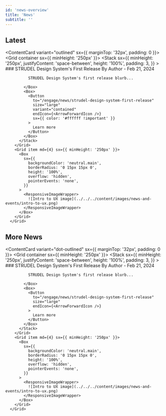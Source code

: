 ```yaml
---
id: 'news-overview'
title: 'News'
subtitle: ''
---
```



<Hero>
  
  ## Latest

  <ContentCard variant="outlined" sx={{ 
    marginTop: '32px',
    padding: 0 }}>
     <Grid container sx={{ minHeight: '250px' }}>
        <Grid item md={8}>
          <Stack
            sx={{
              minHeight: '250px',
              justifyContent: 'space-between',
              height: '100%',
              padding: 3,
            }}
          >
            <Box>
              ### STRUDEL Design System's First Release
              By Author - Feb 21, 2024

              STRUDEL Design System's first release blurb...

            </Box>
            <Box>
              <Button 
                to="/engage/news/strudel-design-system-first-release"
                size="large"
                variant="contained"
                endIcon={<ArrowForwardIcon />}
                sx={{ color: '#ffffff !important' }}
              >
                Learn more
              </Button>
            </Box>
          </Stack>
        </Grid>
        <Grid item md={4} sx={{ minHeight: '250px' }}>
          <Box
            sx={{
              backgroundColor: 'neutral.main',
              borderRadius: '0 15px 15px 0',
              height: '100%',
              overflow: 'hidden',
              pointerEvents: 'none',
            }}
          >
            <ResponsiveImageWrapper>
              ![Intro to UX image](../../../content/images/news-and-events/intro-to-ux.png)
            </ResponsiveImageWrapper>
          </Box>
        </Grid>
      </Grid>
  </ContentCard>

</Hero>
<PageContainer>

  ## More News

  <ContentCard variant="dot-outlined" sx={{ 
    marginTop: '32px',
    padding: 0 }}>
     <Grid container sx={{ minHeight: '250px' }}>
        <Grid item md={8}>
          <Stack
            sx={{
              minHeight: '250px',
              justifyContent: 'space-between',
              height: '100%',
              padding: 3,
            }}
          >
            <Box>
              ### STRUDEL Design System's First Release
              By Author - Feb 21, 2024

              STRUDEL Design System's first release blurb...

            </Box>
            <Box>
              <Button 
                to="/engage/news/strudel-design-system-first-release"
                size="large"
                endIcon={<ArrowForwardIcon />} 
              >
                Learn more
              </Button>
            </Box>
          </Stack>
        </Grid>
        <Grid item md={4} sx={{ minHeight: '250px' }}>
          <Box
            sx={{
              backgroundColor: 'neutral.main',
              borderRadius: '0 15px 15px 0',
              height: '100%',
              overflow: 'hidden',
              pointerEvents: 'none',
            }}
          >
            <ResponsiveImageWrapper>
              ![Intro to UX image](../../../content/images/news-and-events/intro-to-ux.png)
            </ResponsiveImageWrapper>
          </Box>
        </Grid>
      </Grid>
  </ContentCard>

</PageContainer>
